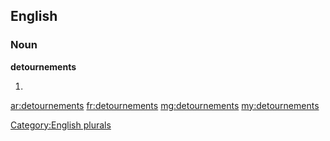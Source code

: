==English==

===Noun===
'''detournements'''

# {{plural of|detournement}}

[[Category:English plurals]]

[[ar:detournements]]
[[fr:detournements]]
[[mg:detournements]]
[[my:detournements]]